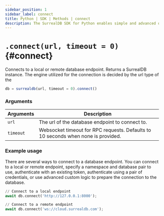 ```yaml
---
sidebar_position: 1
sidebar_label: connect
title: Python | SDK | Methods | connect
description: The SurrealDB SDK for Python enables simple and advanced querying of a remote or embedded database.
---
```


# `.connect(url, timeout = 0)` {#connect}

Connects to a local or remote database endpoint. Returns a SurrealDB instance. The engine utilized for the connection is decided by the url type
of the

```javascript title="Method Syntax"
db = surrealdb(url, timeout = 0).connect()
```

### Arguments
<table>
    <thead>
        <tr>
            <th colspan="2" scope="col">Arguments</th>
            <th colspan="2" scope="col">Description</th>
        </tr>
    </thead>  
    <tbody>
        <tr>
            <td colspan="2" scope="row" data-label="Arguments">
                <code>url</code>
            </td>
            <td colspan="2" scope="row" data-label="Description">
                The url of the database endpoint to connect to.
            </td>
        </tr>
                <tr>
            <td colspan="2" scope="row" data-label="Arguments">
                <code>timeout</code>
            </td>
            <td colspan="2" scope="row" data-label="Description">
                Websocket timeout for RPC requests. Defaults to 10 seconds when none is provided.
            </td>
        </tr>
    </tbody>
</table>

### Example usage

There are several ways to connect to a database endpoint. You can connect to a local or remote endpoint, specify a namespace and database pair to use, authenticate with an existing token, authenticate using a pair of credentials, or use advanced custom logic to prepare the connection to the database.

```python
// Connect to a local endpoint
await db.connect('http://127.0.0.1:8000');

// Connect to a remote endpoint
await db.connect('ws://cloud.surrealdb.com');

```